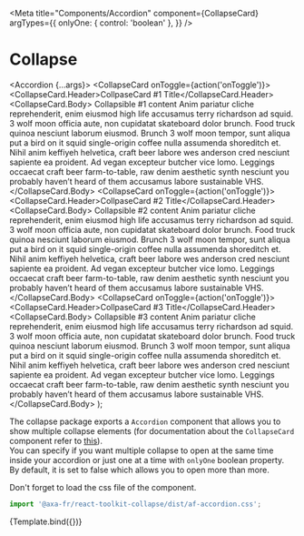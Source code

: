 
<Meta
  title="Components/Accordion"
  component={CollapseCard}
  argTypes={{
    onlyOne: { control: 'boolean' },
  }}
/>

# Collapse

  <Accordion {...args}>
    <CollapseCard onToggle={action('onToggle')}>
      <CollapseCard.Header>CollpaseCard #1 Title</CollapseCard.Header>
      <CollapseCard.Body>
        Collapsible #1 content Anim pariatur cliche reprehenderit, enim eiusmod
        high life accusamus terry richardson ad squid. 3 wolf moon officia aute,
        non cupidatat skateboard dolor brunch. Food truck quinoa nesciunt
        laborum eiusmod. Brunch 3 wolf moon tempor, sunt aliqua put a bird on it
        squid single-origin coffee nulla assumenda shoreditch et. Nihil anim
        keffiyeh helvetica, craft beer labore wes anderson cred nesciunt
        sapiente ea proident. Ad vegan excepteur butcher vice lomo. Leggings
        occaecat craft beer farm-to-table, raw denim aesthetic synth nesciunt
        you probably haven’t heard of them accusamus labore sustainable VHS.
      </CollapseCard.Body>
    </CollapseCard>
    <CollapseCard onToggle={action('onToggle')}>
      <CollapseCard.Header>CollpaseCard #2 Title</CollapseCard.Header>
      <CollapseCard.Body>
        Collapsible #2 content Anim pariatur cliche reprehenderit, enim eiusmod
        high life accusamus terry richardson ad squid. 3 wolf moon officia aute,
        non cupidatat skateboard dolor brunch. Food truck quinoa nesciunt
        laborum eiusmod. Brunch 3 wolf moon tempor, sunt aliqua put a bird on it
        squid single-origin coffee nulla assumenda shoreditch et. Nihil anim
        keffiyeh helvetica, craft beer labore wes anderson cred nesciunt
        sapiente ea proident. Ad vegan excepteur butcher vice lomo. Leggings
        occaecat craft beer farm-to-table, raw denim aesthetic synth nesciunt
        you probably haven’t heard of them accusamus labore sustainable VHS.
      </CollapseCard.Body>
    </CollapseCard>
    <CollapseCard onToggle={action('onToggle')}>
      <CollapseCard.Header>CollpaseCard #3 Title</CollapseCard.Header>
      <CollapseCard.Body>
        Collapsible #3 content Anim pariatur cliche reprehenderit, enim eiusmod
        high life accusamus terry richardson ad squid. 3 wolf moon officia aute,
        non cupidatat skateboard dolor brunch. Food truck quinoa nesciunt
        laborum eiusmod. Brunch 3 wolf moon tempor, sunt aliqua put a bird on it
        squid single-origin coffee nulla assumenda shoreditch et. Nihil anim
        keffiyeh helvetica, craft beer labore wes anderson cred nesciunt
        sapiente ea proident. Ad vegan excepteur butcher vice lomo. Leggings
        occaecat craft beer farm-to-table, raw denim aesthetic synth nesciunt
        you probably haven’t heard of them accusamus labore sustainable VHS.
      </CollapseCard.Body>
    </CollapseCard>
  </Accordion>
);

The collapse package exports a `Accordion` component that allows you to show multiple collapse elements (for documentation about the `CollapseCard` component refer to [this](?path=/docs/components-low-level-collapse--collapse)).  
You can specify if you want multiple collapse to open at the same time inside your accordion or just one at a time with `onlyOne` boolean property. By default, it is set to false which allows you to open more than more.

Don't forget to load the css file of the component.

```javascript
import '@axa-fr/react-toolkit-collapse/dist/af-accordion.css';
```

<Canvas>
  <Story
    name="Accordion"
    args={{
      onlyOne: false,
    }}>
    {Template.bind({})}
  </Story>
</Canvas>

<ArgsTable story="Accordion" />
